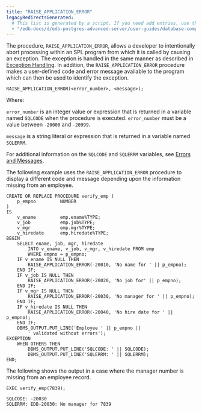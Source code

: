 ```yaml
---
title: "RAISE_APPLICATION_ERROR"
legacyRedirectsGenerated:
  # This list is generated by a script. If you need add entries, use the `legacyRedirects` key.
  - "/edb-docs/d/edb-postgres-advanced-server/user-guides/database-compatibility-for-oracle-developers-guide/9.6/Database_Compatibility_for_Oracle_Developers_Guide_v9.6.1.071.html"
---
```


<div id="raise_application_error" class="registered_link"></div>

The procedure, `RAISE_APPLICATION_ERROR`, allows a developer to intentionally abort processing within an SPL program from which it is called by causing an exception. The exception is handled in the same manner as described in [Exception Handling](07_exception_handling/#exception_handling). In addition, the `RAISE_APPLICATION_ERROR` procedure makes a user-defined code and error message available to the program which can then be used to identify the exception.

```text
RAISE_APPLICATION_ERROR(<error_number>, <message>);
```

Where:

`error_number` is an integer value or expression that is returned in a variable named `SQLCODE` when the procedure is executed. `error_number` must be a value between `‑20000` and `-20999`.

`message` is a string literal or expression that is returned in a variable named `SQLERRM`.

For additional information on the `SQLCODE` and `SQLERRM` variables, see [Errors and Messages](../12_working_with_collections/05_errors_and_messages/#errors_and_messages).

The following example uses the `RAISE_APPLICATION_ERROR` procedure to display a different code and message depending upon the information missing from an employee.

```text
CREATE OR REPLACE PROCEDURE verify_emp (
    p_empno         NUMBER
)
IS
    v_ename         emp.ename%TYPE;
    v_job           emp.job%TYPE;
    v_mgr           emp.mgr%TYPE;
    v_hiredate      emp.hiredate%TYPE;
BEGIN
    SELECT ename, job, mgr, hiredate
        INTO v_ename, v_job, v_mgr, v_hiredate FROM emp
        WHERE empno = p_empno;
    IF v_ename IS NULL THEN
        RAISE_APPLICATION_ERROR(-20010, 'No name for ' || p_empno);
    END IF;
    IF v_job IS NULL THEN
        RAISE_APPLICATION_ERROR(-20020, 'No job for' || p_empno);
    END IF;
    IF v_mgr IS NULL THEN
        RAISE_APPLICATION_ERROR(-20030, 'No manager for ' || p_empno);
    END IF;
    IF v_hiredate IS NULL THEN
        RAISE_APPLICATION_ERROR(-20040, 'No hire date for ' || p_empno);
    END IF;
    DBMS_OUTPUT.PUT_LINE('Employee ' || p_empno ||
        ' validated without errors');
EXCEPTION
    WHEN OTHERS THEN
        DBMS_OUTPUT.PUT_LINE('SQLCODE: ' || SQLCODE);
        DBMS_OUTPUT.PUT_LINE('SQLERRM: ' || SQLERRM);
END;
```

The following shows the output in a case where the manager number is missing from an employee record.

```text
EXEC verify_emp(7839);

SQLCODE: -20030
SQLERRM: EDB-20030: No manager for 7839
```
